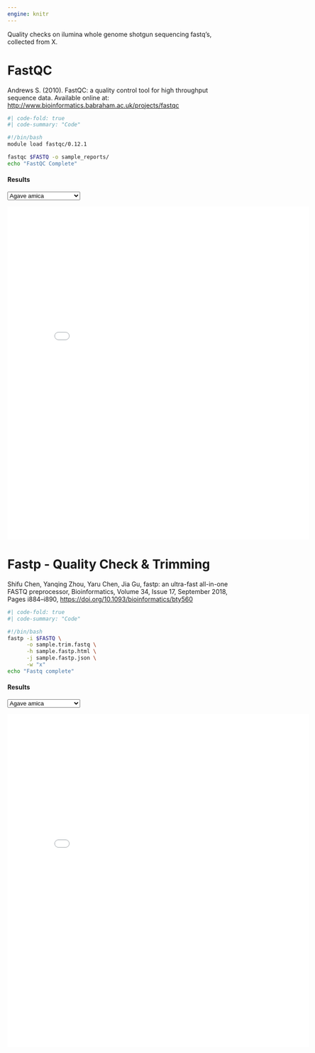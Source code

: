 ```yaml
---
engine: knitr
---
```


Quality checks on ilumina whole genome shotgun sequencing fastq's, collected from X.

# FastQC
Andrews S. (2010). FastQC: a quality control tool for high throughput sequence data. Available online at: [http://www.bioinformatics.babraham.ac.uk/projects/fastqc](http://www.bioinformatics.babraham.ac.uk/projects/fastqc)

```bash
#| code-fold: true
#| code-summary: "Code"

#!/bin/bash
module load fastqc/0.12.1

fastqc $FASTQ -o sample_reports/
echo "FastQC Complete"
```

#### Results
```{=html}
<div style="text-align: left;">

<select id="reportSelect">
  <option value="fastqc/Aamica_fastqc.html">Agave amica</option>
  <option value="fastqc/Avirginica_fastqc.html">Agave virginica</option>
  <option value="fastqc/Hfunifera_fastqc.html">Hesperaloe funifera</option>
  <option value="fastqc/Hparviflora_fastqc.html">Hesperaloe parviflora</option>
  <option value="fastqc/Hwhipplei_fastqc.html">Hesperoyucca whipplei</option>
  <option value="fastqc/Byuccoides_fastqc.html">Beschorneria yuccoides</option>
</select>

<iframe id="reportFrame"
        src="fastqc/Aamica_fastqc.html"
        width="135%"
        height="750px"
        style="border:none; margin-top:1em; display:block; margin-left:0;">
</iframe>

</div>

<script>
  const select = document.getElementById('reportSelect');
  const frame = document.getElementById('reportFrame');
  select.addEventListener('change', () => {
    frame.src = select.value;
  });
</script>
```



# Fastp - Quality Check & Trimming
Shifu Chen, Yanqing Zhou, Yaru Chen, Jia Gu, fastp: an ultra-fast all-in-one FASTQ preprocessor, Bioinformatics, Volume 34, Issue 17, September 2018, Pages i884–i890, [https://doi.org/10.1093/bioinformatics/bty560](https://doi.org/10.1093/bioinformatics/bty560)

```bash
#| code-fold: true
#| code-summary: "Code"

#!/bin/bash
fastp -i $FASTQ \
      -o sample.trim.fastq \
      -h sample.fastp.html \
      -j sample.fastp.json \
      -w "x" 
echo "Fastq complete"
```

#### Results
```{=html}
<div style="text-align: left;">

  <select id="reportSelect2">
    <option value="fastp/amica.fastp.html">Agave amica</option>
    <option value="fastp/virginica.fastp.html">Agave virginica</option>
    <option value="fastp/funifera.fastp.html">Hesperaloe funifera</option>
    <option value="fastp/parviflora.fastp.html">Hesperaloe parviflora</option>
    <option value="fastp/whipplei.fastp.html">Hesperoyucca whipplei</option>
    <option value="fastp/yuccoides.fastp.html">Beschorneria yuccoides</option>
  </select>

  <iframe id="reportFrame2"
          src="fastp/amica.fastp.html"
          width="135%"
          height="750px"
          style="border:none; margin-top:1em; display:block; margin-left:0;">
  </iframe>

</div>

<script>
document.addEventListener("DOMContentLoaded", function() {
  const select = document.getElementById('reportSelect2');
  const frame = document.getElementById('reportFrame2');
  select.addEventListener('change', function() {
    frame.src = this.value;
  });
});
</script>
```


